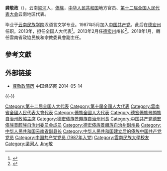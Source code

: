 '''龚敬政'''（{{bd|1959年|12月|}}），云南[[梁河|梁河]]人，[[傣族|傣族]]，[[中华人民共和国|中华人民共和国]]地方官员、[[第十二届全国人民代表大会|第十二届全国人民代表大会]]云南地区代表。

毕业于[[云南民族学院|云南民族学院]]汉语言文学专业。1987年5月加入[[中国共产党|中国共产党]]。此后在[[德宏州|德宏州]]任职。2013年，担任全国人大代表<ref>{{cite news|title=全国人大代表信息-龚敬政|url=http://210.82.31.1:8084/delegate/viewDelegate.action?dbid=122406|accessdate=2013-04-05|newspaper=全国人大网|archive-url=https://web.archive.org/web/20140814055016/http://www.npc.gov.cn/delegate/viewDelegate.action?dbid=122406|archive-date=2014-08-14|dead-url=yes}}</ref>。2013年2月任[[德宏州|德宏州]]州长<ref>{{cite web|accessdate=2014-06-25|url=http://district.ce.cn/newarea/sddy/201302/07/t20130207_24104453_1.shtml|title=余麻约任德宏州人大主任 龚敬政任州长|publisher=中国经济网|archive-date=2014-08-14|archive-url=https://web.archive.org/web/20140814065209/http://district.ce.cn/newarea/sddy/201302/07/t20130207_24104453_1.shtml|dead-url=no}}</ref>。2018年1月，轉任雲南省政協民族和宗教委員會副主任。

==參考文獻==
{{reflist}}
==外部链接==
*[http://district.ce.cn/zt/rwk/sf/yn/rs/201205/31/t20120531_23370360.shtml 龚敬政简历]{{Wayback|url=http://district.ce.cn/zt/rwk/sf/yn/rs/201205/31/t20120531_23370360.shtml |date=20140514101132 }} 中国经济网 2014-05-14
{{-}}
{{start box}}
{{s-gov|prc}}
{{s-before|[[孟必光|孟必光]]}}
{{s-title|[[德宏傣族景颇族自治州|德宏傣族景颇族自治州]]人民政府州長|2011年9月－2017年10月}}
{{s-after|[[衛崗|衛崗]]}}
{{end box}}
{{中华人民共和国官员小作品}}
{{DEFAULTSORT:Gong龔}}
[[Category:第十二届全国人大代表|Category:第十二届全国人大代表]]
[[Category:第十屆全國人大代表|Category:第十屆全國人大代表]]
[[Category:雲南省全國人民代表大會代表|Category:雲南省全國人民代表大會代表]]
[[Category:傣族全國人大代表|Category:傣族全國人大代表]]
[[Category:德宏傣族景頗族自治州政協主席|Category:德宏傣族景頗族自治州政協主席]]
[[Category:德宏傣族景頗族自治州州長|Category:德宏傣族景頗族自治州州長]]
[[Category:中国共产党德宏傣族景颇族自治州委员会成员|Category:中国共产党德宏傣族景颇族自治州委员会成员]]
[[Category:德宏傣族景頗族自治州副州長|Category:德宏傣族景頗族自治州副州長]]
[[Category:中华人民共和国云南省副县长|Category:中华人民共和国云南省副县长]]
[[Category:中华人民共和国建立后的傣族中国共产党党员|Category:中华人民共和国建立后的傣族中国共产党党员]]
[[Category:中国共产党党员_(1987年入党)|Category:中国共产党党员 (1987年入党)]]
[[Category:雲南民族大學校友|Category:雲南民族大學校友]]
[[Category:梁河人|Category:梁河人]]
[[Category:龔姓|Jing敬]]